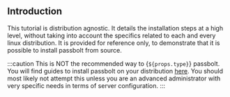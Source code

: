 ## Introduction

This tutorial is distribution agnostic. It details the installation steps at a high level, without
taking into account the specifics related to each and every linux distribution. It is provided for reference only,
to demonstrate that it is possible to install passbolt from source.

:::caution
This is NOT the recommended way to {`${props.type}`} passbolt. You will find guides to install passbolt on your distribution [here](https://www.passbolt.com/docs/hosting/install).
You should most likely not attempt this unless you are an advanced administrator with very specific needs in terms of server configuration.
:::
